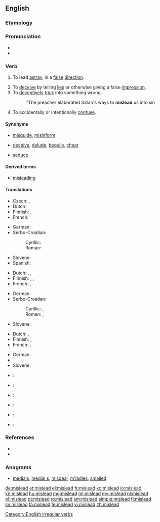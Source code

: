 ==English==

===Etymology===
{{prefix|mis|lead}}

===Pronunciation===
* {{IPA|/ˈmɪsliːd/}}
* {{audio|en-us-mislead.ogg|Audio (US)}}

===Verb===
{{en-verb|misleads|misleading|misled}} {{context|transitive}}

# {{context|literally}} To lead [[astray]], in a [[false]] [[direction]].
# To [[deceive]] by telling [[lies]] or otherwise giving a false [[impression]].
# To [[deceptively]] [[trick]] into something wrong.
#: ''The preacher elaborated Satan's ways to '''mislead''' us into sin
# To accidentally or intentionally [[confuse]].

====Synonyms====
* {{sense|lead in a false direction}} [[misguide]], [[misinform]]
* {{sense|deceive by giving a false impression}} [[deceive]], [[delude]], [[beguile]], [[cheat]]
* {{sense|trick into something wrong}} [[seduce]]

====Derived terms====
* [[misleading]] {{pos a}}

====Translations====
{{trans-top|lead in a false direction}}
* Czech: {{t-|cs|svést}}, {{t-|cs|klamat}}
* Dutch: {{t+|nl|misleiden}}
* Finnish: {{t-|fi|johtaa harhaan}}, {{t-|fi|harhauttaa}}
* French: {{t+|fr|égarer}}
{{trans-mid}}
* German: {{t-|de|in die Irre führen}}
* Serbo-Croatian:
*: Cyrillic: {{t-|sh|обманути}}
*: Roman: {{t-|sh|obmanuti}}
* Slovene: {{t-|sl|zavesti|alt=zavêsti}}
* Spanish: {{t-|es|propiciar equivocarse}}
{{trans-bottom}}

{{trans-top|to deceive by lies or other false impression}}
* Dutch: {{t+|nl|misleiden}}, {{t+|nl|bedotten}}, {{t+|nl|bedriegen}}
* Finnish: {{t+|fi|vedättää}}, {{t-|fi|johtaa harhaan}}, {{t-|fi|harhauttaa}}
* French: {{t+|fr|égarer}}, {{t+|fr|mésinformer}}
{{trans-mid}}
* German: {{t-|de|in die Irre führen}}
* Serbo-Croatian:
*: Cyrillic: {{t-|sh|завести}}, {{t-|sh|обманути}}
*: Roman: {{t-|sh|zavesti}}, {{t-|sh|obmanuti}}
* Slovene: {{t-|sl|zavesti|alt=zavêsti}}
{{trans-bottom}}

{{trans-top|to deceptively trick into something wrong}}
* Dutch: {{t+|nl|verleiden}}, {{t+|nl|verlokken}}
* Finnish: {{t+|fi|vietellä}}, {{t-|fi|viekotella}}
* French: {{t+|fr|égarer}}, {{t+|fr|induire en erreur}}
{{trans-mid}}
* German: {{t-|de|in die Irre führen}}
* {{trreq|sh}}
* Slovene: {{t-|sl|zavesti|alt=zavêsti}}
{{trans-bottom}}

{{checktrans-top}}
* {{ttbc|ar}}: {{t-|ar|غرّ|tr=gharra}}
* {{ttbc|ca}}: {{t+|ca|enganyar}}
{{trans-mid}}
* {{ttbc|it}}: {{t+|it|ingannare}}, {{t-|it|prendere in giro}}
* {{ttbc|pt}}: {{t+|pt|enganar}}
* {{ttbc|es}}: {{t+|es|engañar}}
* {{ttbc|tr}}: {{t+|tr|kandırmak}}
{{trans-bottom}}

===References===
* {{R:Century 1911}}
* {{R:Webster 1913}}

===Anagrams===
* [[medials#English|medials]], [[medial s#English|medial s]], [[misdeal#English|misdeal]], [[m'ladies#English|m'ladies]], [[smailed#English|smailed]]

[[Category:English irregular verbs]]

[[de:mislead]]
[[et:mislead]]
[[el:mislead]]
[[fr:mislead]]
[[ko:mislead]]
[[io:mislead]]
[[kn:mislead]]
[[hu:mislead]]
[[mg:mislead]]
[[ml:mislead]]
[[my:mislead]]
[[nl:mislead]]
[[pl:mislead]]
[[pt:mislead]]
[[ro:mislead]]
[[sm:mislead]]
[[simple:mislead]]
[[fi:mislead]]
[[sv:mislead]]
[[ta:mislead]]
[[te:mislead]]
[[vi:mislead]]
[[zh:mislead]]